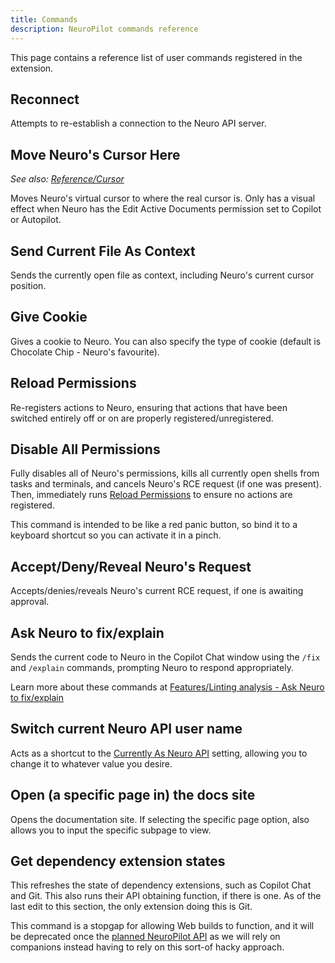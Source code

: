 ```yaml
---
title: Commands
description: NeuroPilot commands reference
---
```



This page contains a reference list of user commands registered in the extension.

## Reconnect

Attempts to re-establish a connection to the Neuro API server.

## Move Neuro's Cursor Here

*See also: [Reference/Cursor](/neuropilot/reference/cursor)*

Moves Neuro's virtual cursor to where the real cursor is.
Only has a visual effect when Neuro has the Edit Active Documents permission set to Copilot or Autopilot.

## Send Current File As Context

Sends the currently open file as context, including Neuro's current cursor position.

## Give Cookie

Gives a cookie to Neuro.
You can also specify the type of cookie (default is Chocolate Chip - Neuro's favourite).

## Reload Permissions

Re-registers actions to Neuro, ensuring that actions that have been switched entirely off or on are properly registered/unregistered.

## Disable All Permissions

Fully disables all of Neuro's permissions, kills all currently open shells from tasks and terminals, and cancels Neuro's RCE request (if one was present).
Then, immediately runs [Reload Permissions](#reload-permissions) to ensure no actions are registered.

<Aside type="tip">

This command is intended to be like a red panic button, so bind it to a keyboard shortcut so you can activate it in a pinch.

</Aside>

## Accept/Deny/Reveal Neuro's Request

Accepts/denies/reveals Neuro's current RCE request, if one is awaiting approval.

## Ask Neuro to fix/explain

Sends the current code to Neuro in the Copilot Chat window using the `/fix` and `/explain` commands, prompting Neuro to respond appropriately.

Learn more about these commands at [Features/Linting analysis - Ask Neuro to fix/explain](/neuropilot/reference/features/linting-analysis#ask-neuro-to-fixexplain)

## Switch current Neuro API user name

Acts as a shortcut to the [Currently As Neuro API](/neuropilot/reference/settings#currently-as-neuro-api) setting, allowing you to change it to whatever value you desire.

## Open (a specific page in) the docs site

Opens the documentation site. If selecting the specific page option, also allows you to input the specific subpage to view.

## Get dependency extension states

This refreshes the state of dependency extensions, such as Copilot Chat and Git.
This also runs their API obtaining function, if there is one. As of the last edit to this section, the only extension doing this is Git.

This command is a stopgap for allowing Web builds to function, and it will be deprecated once the [planned NeuroPilot API](https://github.com/Pasu4/neuropilot/issues/45) as we will rely on companions instead having to rely on this sort-of hacky approach.
